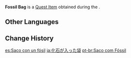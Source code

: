 {{Item Infobox
|id           = 100984
|image        = Item Sack.png
|type         = Quest Items
|group        = Event Items
|description  = A bag containing the suspected fossil of the Lunar Leviathan. Give it to [[Kujirai Momiji]]... though one wonders if she can accept this reality.
|event        = Lunar Realm
|source1      = [[To Thee My Tender Grief Confide]]
}}
'''Fossil Bag''' is a [[Quest Item]] obtained during the {{Quest|To Thee My Tender Grief Confide}}.

==Other Languages==
{{Other Languages
|default_hidden = 1
|en      = Fossil Bag
|zhs     = 装着化石的袋子
|zhs_rm  = Zhuāngzhe Huàshí de Dàizi
|zht     = 裝著化石的袋子
|zht_rm  = Zhuāngzhe Huàshí de Dàizi
|ja      = 化石が入った袋
|ja_rm   = Kaseki ga Haitta Fukuro
|ko      = 화석 담긴 주머니
|es      = Saco con un fósil
|fr      = Sac avec fossile
|ru      = Сумка с окаменелостями
|th      = Fossil Bag
|vi      = Túi Đựng Hóa Thạch
|de      = Tasche mit Fossilien
|id      = Tas Berisi Fosil
|pt      = Saco com Fóssil
|tr      = Fosil Çantası
|it      = Sacchetto di fossili
}}

==Change History==
{{Change History|2.1}}

[[es:Saco con un fósil]]
[[ja:化石が入った袋]]
[[pt-br:Saco com Fóssil]]